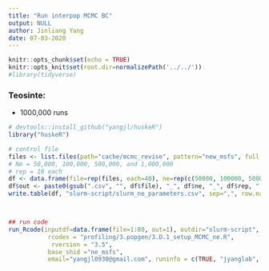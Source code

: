 ```yaml
---
title: "Run interpop MCMC BC"
output: NULL
author: Jinliang Yang
date: 07-03-2020
---
```



```r
knitr::opts_chunk$set(echo = TRUE) 
knitr::opts_knit$set(root.dir=normalizePath('../../')) 
#library(tidyverse)
```




### Teosinte:

- 1000,000 runs
```r
# devtools::install_github("yangjl/huskeR")
library("huskeR")

# control file
files <- list.files(path="cache/mcmc_revise", pattern="new_msfs", full.names=TRUE)
# Ne = 50,000, 100,000, 500,000, and 1,000,000
# rep = 10 each
df <- data.frame(file=rep(files, each=40), ne=rep(c(50000, 100000, 500000, 1000000), each=10), rep=1:10)
df$out <- paste0(gsub(".csv", "", df$file), "_", df$ne, "_", df$rep, ".RData")
write.table(df, "slurm-script/slurm_ne_parameters.csv", sep=",", row.names=FALSE)



## run code
run_Rcode(inputdf=data.frame(file=1:80, out=1), outdir="slurm-script", cmdno=1,
           rcodes = "profiling/3.popgen/3.D.1_setup_MCMC_ne.R",
            rversion = "3.5",
           base_shid ="ne_msfs",
           email="yangjl0930@gmail.com", runinfo = c(TRUE, "jyanglab", 1, "4G", "48:00:00"))

```



